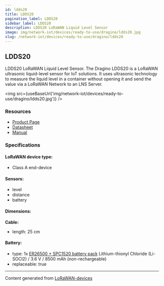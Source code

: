 ```yaml
---
id: ldds20
title: LDDS20
pagination_label: LDDS20
sidebar_label: LDDS20
description: LDDS20 LoRaWAN Liquid Level Sensor
image: img/network-iot/devices/ready-to-use/dragino/ldds20.jpg
slug: /network-iot/devices/ready-to-use/dragino/ldds20
---
```



<LegacyContentBanner />

## LDDS20

LDDS20 LoRaWAN Liquid Level Sensor. The Dragino LDDS20 is a LoRaWAN ultrasonic liquid-level sensor
for IoT solutions. It uses ultrasonic technology to measure the liquid level in a container without
opening it and send the value via a LoRaWAN Network to an LNS Server.

<img src={useBaseUrl('img/network-iot/devices/ready-to-use/dragino/ldds20.jpg')} />

### Resources

- [Product Page](http://www.dragino.com/products/lora-lorawan-end-node/item/164-ldds20.html)
- [Datasheet](https://www.dropbox.com/sh/2oe2xq6scri68q3/AABizfzW5HUikdJLQByWbFAga/Datasheet_LDDS20_LoRaWAN%20Liquid%20Level%20Sensor.pdf?dl=0)
- [Manual](http://wiki.dragino.com/xwiki/bin/view/Main/User%20Manual%20for%20LoRaWAN%20End%20Nodes/LDDS20%20-%20LoRaWAN%20Liquid%20Level%20Sensor%20User%20Manual/)

### Specifications

#### LoRaWAN device type:

- Class A end-device

#### Sensors:

- level
- distance
- battery

#### Dimensions:

**Cable:**

- length: 25 cm

#### Battery:

- type: 1x
  [ER26500 + SPC1520 battery pack](http://wiki.dragino.com/xwiki/bin/view/Main/How%20to%20calculate%20the%20battery%20life%20of%20Dragino%20sensors%3F/#H1.ER265002BSPC1520BatteryPack)
  Lithium-thionyl Chloride (Li-SOCl2) / 3.6 V / 8500 mAh (non-rechargeable)
- replaceable: true

---

Content generated from [LoRaWAN-devices](https://github.com/TheThingsNetwork/lorawan-devices)
